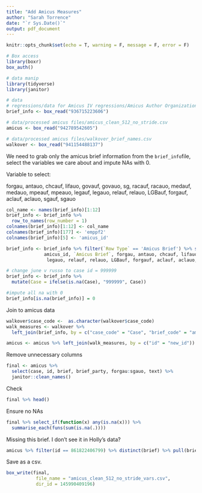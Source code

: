 ```yaml
---
title: "Add Amicus Measures"
author: "Sarah Torrence"
date: "`r Sys.Date()`"
output: pdf_document
---
```


```r
knitr::opts_chunk$set(echo = T, warning = F, message = F, error = F)

# Box access
library(boxr)
box_auth()

# data manip
library(tidyverse)
library(janitor)

# data
# regressions/data for Amicus IV regressions/Amicus Author Organization Categorization.xlsx
brief_info <- box_read("936715223606")

# data/processed amicus files/amicus_clean_512_no_stride.csv
amicus <- box_read("942789542605")

# data/processed amicus files/walkover_brief_names.csv
walkover <- box_read("941154488137")
```

We need to grab only the amicus brief information from the `brief_info`file, select the variables we care about and impute NAs with 0.

Variable to select:

forgau, antauo, chcauf, lifauo, govauf, govauo, sg, racauf, racauo, medauf, medauo, mpeauf, mpeauo, legauf, legauo, relauf, relauo, LGBauf, forgauf, aclauf, aclauo, sgauf, sgauo


```r
col_name <- names(brief_info)[1:12]
brief_info <- brief_info %>%
  row_to_names(row_number = 1)
colnames(brief_info)[1:12] <- col_name
colnames(brief_info)[177] <- 'emppf2'
colnames(brief_info)[5] <- 'amicus_id'

brief_info <- brief_info %>% filter(`Row Type` == 'Amicus Brief') %>% select(Case, 
              amicus_id, `Amicus Brief`, forgau, antauo, chcauf, lifauo, govauf,                     govauo, sg, racauf, racauo, medauf, medauo, mpeauf, mpeauo, legauf, 
               legauo, relauf, relauo, LGBauf, forgauf, aclauf, aclauo, sgauf, sgauo)

# change june v russo to case id = 999999
brief_info <- brief_info %>%
  mutate(Case = ifelse(is.na(Case), "999999", Case))

#impute all na with 0
brief_info[is.na(brief_info)] = 0
```



Join to amicus data

```r
walkover$case_code <-  as.character(walkover$case_code)
walk_measures <- walkover %>%
  left_join(brief_info, by = c("case_code" = "Case", "brief_code" = "amicus_id"))

amicus <- amicus %>% left_join(walk_measures, by = c("id" = "new_id"))
```


Remove unnecessary columns

```r
final <- amicus %>% 
  select(case, id, brief, brief_party, forgau:sgauo, text) %>% 
  janitor::clean_names()
```

Check 

```r
final %>% head()
```
Ensure no NAs

```r
final %>% select_if(function(x) any(is.na(x))) %>% 
  summarise_each(funs(sum(is.na(.))))
```

Missing this brief. I don't see it in Holly's data? 

```r
amicus %>% filter(id == 861822406799) %>% distinct(brief) %>% pull(brief)
```



Save as a csv.

```r
box_write(final,
           file_name = "amicus_clean_512_no_stride_vars.csv",
           dir_id = 145990409196)
```

